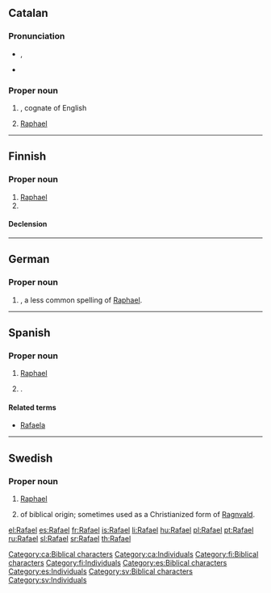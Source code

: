 ==Catalan==

===Pronunciation===
* {{IPA|/rəfəˈɛɫ/|lang=ca}}, {{X-SAMPA|/r@f@"E5/}}
* {{rhymes|ɛɫ|lang=ca}}

===Proper noun===
{{ca-proper noun|m}}

# {{given name|male|lang=ca}}, cognate of English {{term|Raphael|lang=en}}
# [[Raphael]] {{qualifier|biblical character}}

[[Category:ca:Biblical characters]]
[[Category:ca:Individuals]]

----

==Finnish==

===Proper noun===
{{fi-proper noun}}

# [[Raphael]] {{qualifier|biblical character}}
# {{given name|male|lang=fi}}

====Declension====
{{fi-decl-risti|Rafael|i=0}}

[[Category:fi:Biblical characters]]
[[Category:fi:Individuals]]

----

==German==

===Proper noun===
{{de-proper noun}}

# {{given name|male|lang=de}}, a less common spelling of [[Raphael]].

----

==Spanish==

===Proper noun===
{{head|es|proper noun|m}}

# [[Raphael]] {{qualifier|biblical character}}
# {{given name|male|lang=es}}.

====Related terms====
* [[Rafaela]] {{qualifier|feminine form}}

[[Category:es:Biblical characters]]
[[Category:es:Individuals]]

----

==Swedish==

===Proper noun===
{{head|sv|proper noun}}

# [[Raphael]] {{qualifier|biblical character}}
# {{given name|male|lang=sv}} of biblical origin; sometimes used as a Christianized form of [[Ragnvald]].

[[Category:sv:Biblical characters]]
[[Category:sv:Individuals]]

[[el:Rafael]]
[[es:Rafael]]
[[fr:Rafael]]
[[is:Rafael]]
[[li:Rafael]]
[[hu:Rafael]]
[[pl:Rafael]]
[[pt:Rafael]]
[[ru:Rafael]]
[[sl:Rafael]]
[[sr:Rafael]]
[[th:Rafael]]